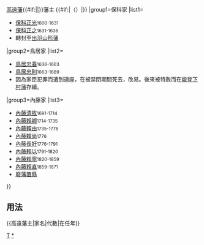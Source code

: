 {{Navbox
|bodyclass=hlist

|name=高遠藩主
|title={{#if:{{{1|}}}|{{{1|}}}|}}[[高遠藩]]{{#if:{{{2|}}}|{{{2|}}}|}}藩主 {{#if:{{{3|}}}|（{{{3|}}}）|}}
|group1=保科家
|list1=
*[[保科正光]]<small>1600-1631</small>
*[[保科正之]]<small>1631-1636</small>
*轉封至[[出羽國|出羽]][[山形藩]]
|group2=鳥居家
|list2=
*[[鳥居忠春]]<small>1636-1663</small>
*[[鳥居忠則]]<small>1663-1689</small>
*因為家臣犯罪而遭到連座，在被禁閉期間死去，改易。後來被特赦而在[[能登下村藩]]存續。
|group3=內藤家
|list3=
*[[內藤清枚]]<small>1691-1714</small>
*[[內藤賴卿]]<small>1714-1735</small>
*[[內藤賴由]]<small>1735-1776</small>
*[[內藤賴尚]]<small>1776</small>
*[[內藤長好]]<small>1776-1791</small>
*[[內藤賴以]]<small>1791-1820</small>
*[[內藤賴寧]]<small>1820-1859</small>
*[[內藤賴直]]<small>1859-1871</small>
*[[廢藩置縣]]
}}<noinclude>

== 用法 ==
<nowiki>{{高遠藩主|家名|代數|在任年}}</nowiki>
[[Category:歷代藩主模板|T]]
[[Category:高遠藩主|*]]
</noinclude>